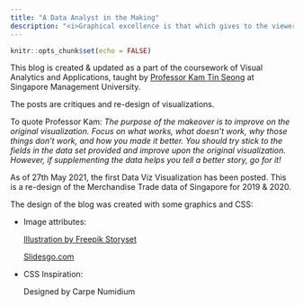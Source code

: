 ```yaml
---
title: "A Data Analyst in the Making"
description: "<i>Graphical excellence is that which gives to the viewer the greatest number of ideas in the shortest time with the least ink in the smallest space.”</i><br> - Edward Tufte <br><br>" 
---
```


```r
knitr::opts_chunk$set(echo = FALSE)
```

This blog is created & updated as a part of the coursework of Visual Analytics and Applications, taught by [Professor Kam Tin Seong](https://www.smu.edu.sg/faculty/profile/9618/KAM-Tin-Seong) at Singapore Management University.

The posts are critiques and re-design of visualizations.

To quote Professor Kam:
_The purpose of the makeover is to improve on the original visualization. Focus on what works, what doesn’t work, why those things don’t work, and how you made it better. You should try stick to the fields in the data set provided and improve upon the original visualization. However, if supplementing the data helps you tell a better story, go for it!_


As of 27th May 2021, the first Data Viz Visualization has been posted. 
This is a re-design of the Merchandise Trade data of Singapore for 2019 & 2020. 





The design of the blog was created with some graphics and CSS:

- Image attributes:

  <a href="https://storyset.com/business">Illustration by Freepik Storyset</a>

  <a href="https://slidesgo.com/theme/economics-thesis#search-economics&position-0&results-4">Slidesgo.com</a>

- CSS Inspiration:

  <a hred="https://csspoint101.com/30-css-animated-background/"> Designed by Carpe Numidium</a>

